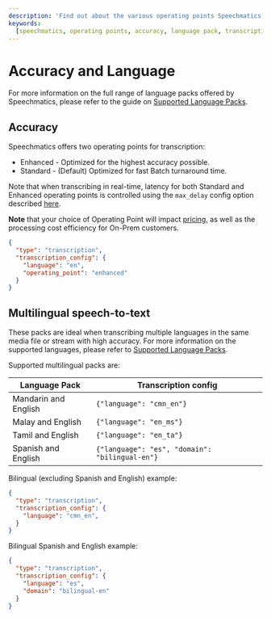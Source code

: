 ```yaml
---
description: 'Find out about the various operating points Speechmatics supports to help fulfill your transcription needs'
keywords:
  [speechmatics, operating points, accuracy, language pack, transcription, speech recognition, asr]
---
```


# Accuracy and Language

For more information on the full range of language packs offered by Speechmatics, please refer to the guide on [Supported Language Packs](/speech-to-text/languages).

## Accuracy

Speechmatics offers two operating points for transcription:

- Enhanced - Optimized for the highest accuracy possible.
- Standard - (Default) Optimized for fast Batch turnaround time. 

Note that when transcribing in real-time, latency for both Standard and Enhanced operating points is controlled using the `max_delay` config option described [here](/speech-to-text/realtime/output#latency).

**Note** that your choice of Operating Point will impact [pricing](https://www.speechmatics.com/our-technology/pricing), as well as the processing cost efficiency for On-Prem customers.

```json
{
  "type": "transcription",
  "transcription_config": {
    "language": "en",
    "operating_point": "enhanced"
  }
}
```

## Multilingual speech-to-text

These packs are ideal when transcribing multiple languages in the same media file or stream with high accuracy. For more information on the supported languages, please refer to [Supported Language Packs](/speech-to-text/languages).

Supported multilingual packs are:

| Language Pack | Transcription config |
|----------------|----------------------|
| Mandarin and English |  `{"language": "cmn_en"}` |
| Malay and English |  `{"language": "en_ms"}` |
| Tamil and English |  `{"language": "en_ta"}` |
| Spanish and English |  `{"language": "es", "domain": "bilingual-en"}` |

Bilingual (excluding Spanish and English) example:

```json
{
  "type": "transcription",
  "transcription_config": {
    "language": "cmn_en",
  }
}
```

Bilingual Spanish and English example:

```json
{
  "type": "transcription",
  "transcription_config": {
    "language": "es",
    "domain": "bilingual-en"
  }
}
```
